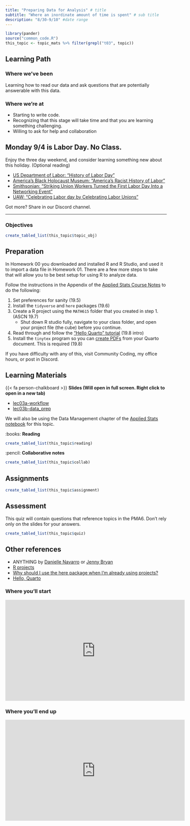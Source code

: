 ```yaml
---
title: "Preparing Data for Analysis" # title 
subtitle: "Where an inordinate amount of time is spent" # sub title
description: "8/30-9/10" #date range
---
```


```r
library(pander)
source("common_code.R")
this_topic <- topic_mats %>% filter(grepl("t03", topic))
```

## Learning Path

### Where we've been
Learning how to read our data and ask questions that are potentially answerable with this data. 

### Where we're at
* Starting to write code.
* Recognizing that this stage will take time and that you are learning something challenging.
* Willing to ask for help and collaboration


:::{.callout-important icon=false}
## Monday 9/4 is Labor Day. No Class. 
Enjoy the three day weekend, and consider learning something new about this holiday. (Optional reading)

* [US Department of Labor: "History of Labor Day"](https://www.dol.gov/general/laborday/history)
* [America's Black Holocaust Museum: "America's Racist History of Labor"](https://www.abhmuseum.org/watch-americas-racist-history-of-labor/)
* [Smithsonian: "Striking Union Workers Turned the First Labor Day Into a Networking Event "](https://www.smithsonianmag.com/history/striking-union-workers-turned-first-labor-day-networking-event-180964705/)
* [UAW: "Celebrating Labor day by Celebrating Labor Unions"](https://uaw.org/celbrating-labor-day-celebrating-labor-unions/)

Got more? Share in our Discord channel.
:::


---

### Objectives

```r
create_tabled_list(this_topic$topic_obj)
```

## Preparation 

In Homework 00 you downloaded and installed R and R Studio, and used it to import a data file in Homework 01. 
There are a few more steps to take that will allow you to be best setup for using R to analyze data.  

Follow the instructions in the Appendix of the [Applied Stats Course Notes](https://norcalbiostat.github.io/AppliedStatistics_notes/setup_intro.html) to do the following: 

1. Set preferences for sanity (19.5)
2. Install the `tidyverse` and `here` packages (19.6)
3. Create a R project using the `MATH615` folder that you created in step 1. (ASCN 19.7)
   - Shut down R studio fully, navigate to your class folder, and open your project file (the cube) before you continue. 
4. Read through and follow the ["Hello Quarto" tutorial](https://quarto.org/docs/get-started/hello/rstudio) (19.8 intro)
7. Install the `tinytex` program so you can [create PDFs](https://norcalbiostat.github.io/AppliedStatistics_notes/literate-programming-with-quarto.html#creating-pdfs) from your Quarto document. This is required (19.8)

If you have difficulty with any of this, visit Community Coding, my office hours, or post in Discord. 

## Learning Materials

{{< fa person-chalkboard >}}  **Slides (Will open in full screen. Right click to open in a new tab)**

* [lec03a-workflow](../slides/lec03a-workflow.html)  
* [lec03b-data_prep](../slides/lec03b-data_prep.html)


We will also be using the Data Management chapter of the [Applied Stats notebook](https://norcalbiostat.github.io/AppliedStatistics_notes/data-management.html) for this topic.

:books:  **Reading** 

```r
create_tabled_list(this_topic$reading)
```


:pencil: **Collaborative notes**

```r
create_tabled_list(this_topic$collab)
```

## Assignments

```r
create_tabled_list(this_topic$assignment)
```

## Assessment
This quiz will contain questions that reference topics in the PMA6. Don't rely only on the slides for your answers. 

```r
create_tabled_list(this_topic$quiz)
```

## Other references

* ANYTHING by [Danielle Navarro](https://slides.djnavarro.net/) or [Jenny Bryan](https://www.rstudio.com/authors/jenny-bryan/)
* [R projects](https://martinctc.github.io/blog/rstudio-projects-and-working-directories-a-beginner's-guide/)
* [Why should I use the here package when I'm already using projects?](https://malco.io/2018/11/05/why-should-i-use-the-here-package-when-i-m-already-using-projects/)
* [Hello, Quarto](https://quarto.org/docs/get-started/hello/rstudio.html)



### Where you'll start

<iframe width="560" height="315" src="https://www.youtube.com/embed/m_MaJDK3VNE" title="YouTube video player" frameborder="0" allow="accelerometer; autoplay; clipboard-write; encrypted-media; gyroscope; picture-in-picture" allowfullscreen></iframe>

### Where you'll end up

<iframe width="560" height="315" src="https://www.youtube.com/embed/3Iz7ZMALaCY" title="YouTube video player" frameborder="0" allow="accelerometer; autoplay; clipboard-write; encrypted-media; gyroscope; picture-in-picture" allowfullscreen></iframe>


